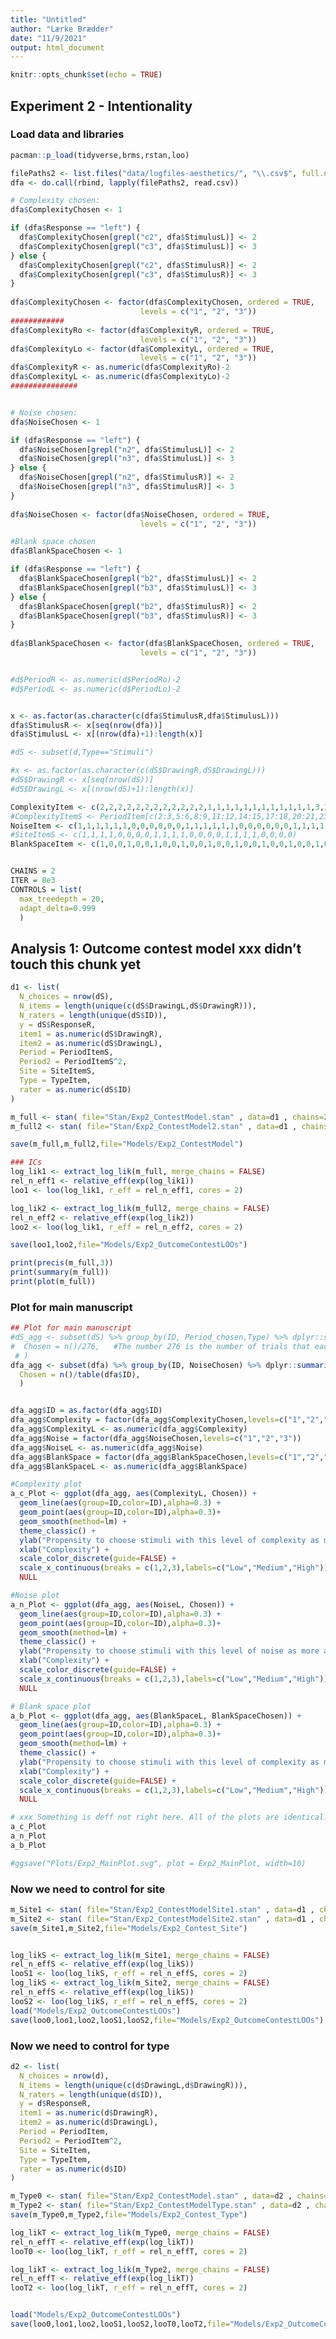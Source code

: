 ```yaml
---
title: "Untitled"
author: "Lærke Brædder"
date: "11/9/2021"
output: html_document
---
```


```r
knitr::opts_chunk$set(echo = TRUE)
```

## Experiment 2 - Intentionality

### Load data and libraries

```r
pacman::p_load(tidyverse,brms,rstan,loo)

filePaths2 <- list.files("data/logfiles-aesthetics/", "\\.csv$", full.names = TRUE)
dfa <- do.call(rbind, lapply(filePaths2, read.csv))

# Complexity chosen:
dfa$ComplexityChosen <- 1

if (dfa$Response == "left") {
  dfa$ComplexityChosen[grepl("c2", dfa$StimulusL)] <- 2 
  dfa$ComplexityChosen[grepl("c3", dfa$StimulusL)] <- 3
} else {
  dfa$ComplexityChosen[grepl("c2", dfa$StimulusR)] <- 2 
  dfa$ComplexityChosen[grepl("c3", dfa$StimulusR)] <- 3
}
  
dfa$ComplexityChosen <- factor(dfa$ComplexityChosen, ordered = TRUE, 
                             levels = c("1", "2", "3"))
############
dfa$ComplexityRo <- factor(dfa$ComplexityR, ordered = TRUE, 
                             levels = c("1", "2", "3"))
dfa$ComplexityLo <- factor(dfa$ComplexityL, ordered = TRUE, 
                             levels = c("1", "2", "3"))
dfa$ComplexityR <- as.numeric(dfa$ComplexityRo)-2
dfa$ComplexityL <- as.numeric(dfa$ComplexityLo)-2
###############


# Noise chosen:
dfa$NoiseChosen <- 1

if (dfa$Response == "left") {
  dfa$NoiseChosen[grepl("n2", dfa$StimulusL)] <- 2 
  dfa$NoiseChosen[grepl("n3", dfa$StimulusL)] <- 3
} else {
  dfa$NoiseChosen[grepl("n2", dfa$StimulusR)] <- 2 
  dfa$NoiseChosen[grepl("n3", dfa$StimulusR)] <- 3
}
  
dfa$NoiseChosen <- factor(dfa$NoiseChosen, ordered = TRUE, 
                             levels = c("1", "2", "3"))

#Blank space chosen
dfa$BlankSpaceChosen <- 1

if (dfa$Response == "left") {
  dfa$BlankSpaceChosen[grepl("b2", dfa$StimulusL)] <- 2 
  dfa$BlankSpaceChosen[grepl("b3", dfa$StimulusL)] <- 3
} else {
  dfa$BlankSpaceChosen[grepl("b2", dfa$StimulusR)] <- 2 
  dfa$BlankSpaceChosen[grepl("b3", dfa$StimulusR)] <- 3
}
  
dfa$BlankSpaceChosen <- factor(dfa$BlankSpaceChosen, ordered = TRUE, 
                             levels = c("1", "2", "3"))


#d$PeriodR <- as.numeric(d$PeriodRo)-2
#d$PeriodL <- as.numeric(d$PeriodLo)-2


x <- as.factor(as.character(c(dfa$StimulusR,dfa$StimulusL)))
dfa$StimulusR <- x[seq(nrow(dfa))]
dfa$StimulusL <- x[(nrow(dfa)+1):length(x)]

#dS <- subset(d,Type=="Stimuli")

#x <- as.factor(as.character(c(dS$DrawingR,dS$DrawingL)))
#dS$DrawingR <- x[seq(nrow(dS))]
#dS$DrawingL <- x[(nrow(dS)+1):length(x)]

ComplexityItem <- c(2,2,2,2,2,2,2,2,2,2,2,2,1,1,1,1,1,1,1,1,1,1,1,1,3,3,3,3,3,3,3,3,3,3,3,3) - 2
#ComplexityItemS <- PeriodItem[c(2:3,5:6,8:9,11:12,14:15,17:18,20:21,23:24,26:27,29:30,32:33,35:36)]
NoiseItem <- c(1,1,1,1,1,1,0,0,0,0,0,0,1,1,1,1,1,1,0,0,0,0,0,0,1,1,1,1,1,1,0,0,0,0,0,0)
#SiteItemS <- c(1,1,1,1,0,0,0,0,1,1,1,1,0,0,0,0,1,1,1,1,0,0,0,0)
BlankSpaceItem <- c(1,0,0,1,0,0,1,0,0,1,0,0,1,0,0,1,0,0,1,0,0,1,0,0,1,0,0,1,0,0,1,0,0,1,0,0)


CHAINS = 2
ITER = 8e3
CONTROLS = list(
  max_treedepth = 20,
  adapt_delta=0.999
  )
```

## Analysis 1: Outcome contest model xxx didn't touch this chunk yet

```r
d1 <- list(
  N_choices = nrow(dS),
  N_items = length(unique(c(dS$DrawingL,dS$DrawingR))),
  N_raters = length(unique(dS$ID)),
  y = dS$ResponseR,
  item1 = as.numeric(dS$DrawingR),
  item2 = as.numeric(dS$DrawingL),
  Period = PeriodItemS,
  Period2 = PeriodItemS^2,
  Site = SiteItemS,
  Type = TypeItem,
  rater = as.numeric(dS$ID)
)

m_full <- stan( file="Stan/Exp2_ContestModel.stan" , data=d1 , chains=2 , cores=2, iter=8e3, control=list(adapt_delta=0.99) )
m_full2 <- stan( file="Stan/Exp2_ContestModel2.stan" , data=d1 , chains=2 , cores=2, iter=8e3, control=list(adapt_delta=0.99) )

save(m_full,m_full2,file="Models/Exp2_ContestModel")

### ICs
log_lik1 <- extract_log_lik(m_full, merge_chains = FALSE)
rel_n_eff1 <- relative_eff(exp(log_lik1))
loo1 <- loo(log_lik1, r_eff = rel_n_eff1, cores = 2)

log_lik2 <- extract_log_lik(m_full2, merge_chains = FALSE)
rel_n_eff2 <- relative_eff(exp(log_lik2))
loo2 <- loo(log_lik1, r_eff = rel_n_eff2, cores = 2)

save(loo1,loo2,file="Models/Exp2_OutcomeContestLOOs")

print(precis(m_full,3))
print(summary(m_full))
print(plot(m_full))
```


### Plot for main manuscript
```r
## Plot for main manuscript
#dS_agg <- subset(dS) %>% group_by(ID, Period_chosen,Type) %>% dplyr::summarize(
#  Chosen = n()/276,   #The number 276 is the number of trials that each participant went through in the 2020 study. We have diff number of trials for each participant since we had a timeout, so I am gonna have to be creative here.
 # )
dfa_agg <- subset(dfa) %>% group_by(ID, NoiseChosen) %>% dplyr::summarize(
  Chosen = n()/table(dfa$ID),
  )


dfa_agg$ID = as.factor(dfa_agg$ID)
dfa_agg$Complexity = factor(dfa_agg$ComplexityChosen,levels=c("1","2","3"))
dfa_agg$ComplexityL <- as.numeric(dfa_agg$Complexity)
dfa_agg$Noise = factor(dfa_agg$NoiseChosen,levels=c("1","2","3"))
dfa_agg$NoiseL <- as.numeric(dfa_agg$Noise)
dfa_agg$BlankSpace = factor(dfa_agg$BlankSpaceChosen,levels=c("1","2","3"))
dfa_agg$BlankSpaceL <- as.numeric(dfa_agg$BlankSpace)

#Complexity plot
a_c_Plot <- ggplot(dfa_agg, aes(ComplexityL, Chosen)) + 
  geom_line(aes(group=ID,color=ID),alpha=0.3) +
  geom_point(aes(group=ID,color=ID),alpha=0.3)+
  geom_smooth(method=lm) +
  theme_classic() +
  ylab("Propensity to choose stimuli with this level of complexity as more aesthetic") +
  xlab("Complexity") +
  scale_color_discrete(guide=FALSE) +
  scale_x_continuous(breaks = c(1,2,3),labels=c("Low","Medium","High")) +
  NULL

#Noise plot
a_n_Plot <- ggplot(dfa_agg, aes(NoiseL, Chosen)) + 
  geom_line(aes(group=ID,color=ID),alpha=0.3) +
  geom_point(aes(group=ID,color=ID),alpha=0.3)+
  geom_smooth(method=lm) +
  theme_classic() +
  ylab("Propensity to choose stimuli with this level of noise as more aesthetic") +
  xlab("Complexity") +
  scale_color_discrete(guide=FALSE) +
  scale_x_continuous(breaks = c(1,2,3),labels=c("Low","Medium","High")) +
  NULL

# Blank space plot
a_b_Plot <- ggplot(dfa_agg, aes(BlankSpaceL, BlankSpaceChosen)) + 
  geom_line(aes(group=ID,color=ID),alpha=0.3) +
  geom_point(aes(group=ID,color=ID),alpha=0.3)+
  geom_smooth(method=lm) +
  theme_classic() +
  ylab("Propensity to choose stimuli with this level of complexity as more aesthetic") +
  xlab("Complexity") +
  scale_color_discrete(guide=FALSE) +
  scale_x_continuous(breaks = c(1,2,3),labels=c("Low","Medium","High")) +
  NULL

# xxx Something is deff not right here. All of the plots are identical...
a_c_Plot
a_n_Plot
a_b_Plot

#ggsave("Plots/Exp2_MainPlot.svg", plot = Exp2_MainPlot, width=10)

```


### Now we need to control for site
```r
m_Site1 <- stan( file="Stan/Exp2_ContestModelSite1.stan" , data=d1 , chains=2 , cores=2, iter=8e3, control=list(adapt_delta=0.99) )
m_Site2 <- stan( file="Stan/Exp2_ContestModelSite2.stan" , data=d1 , chains=2 , cores=2, iter=8e3, control=list(adapt_delta=0.99) )
save(m_Site1,m_Site2,file="Models/Exp2_Contest_Site")


log_likS <- extract_log_lik(m_Site1, merge_chains = FALSE)
rel_n_effS <- relative_eff(exp(log_likS))
looS1 <- loo(log_likS, r_eff = rel_n_effS, cores = 2)
log_likS <- extract_log_lik(m_Site2, merge_chains = FALSE)
rel_n_effS <- relative_eff(exp(log_likS))
looS2 <- loo(log_likS, r_eff = rel_n_effS, cores = 2)
load("Models/Exp2_OutcomeContestLOOs")
save(loo0,loo1,loo2,looS1,looS2,file="Models/Exp2_OutcomeContestLOOs")
```

### Now we need to control for type

```r

d2 <- list(
  N_choices = nrow(d),
  N_items = length(unique(c(d$DrawingL,d$DrawingR))),
  N_raters = length(unique(d$ID)),
  y = d$ResponseR,
  item1 = as.numeric(d$DrawingR),
  item2 = as.numeric(d$DrawingL),
  Period = PeriodItem,
  Period2 = PeriodItem^2,
  Site = SiteItem,
  Type = TypeItem,
  rater = as.numeric(d$ID)
)

m_Type0 <- stan( file="Stan/Exp2_ContestModel.stan" , data=d2 , chains=2 , cores=2, iter=8e3, control=list(adapt_delta=0.99) )
m_Type2 <- stan( file="Stan/Exp2_ContestModelType.stan" , data=d2 , chains=2 , cores=2, iter=8e3, control=list(adapt_delta=0.99) )
save(m_Type0,m_Type2,file="Models/Exp2_Contest_Type")

log_likT <- extract_log_lik(m_Type0, merge_chains = FALSE)
rel_n_effT <- relative_eff(exp(log_likT))
looT0 <- loo(log_likT, r_eff = rel_n_effT, cores = 2)

log_likT <- extract_log_lik(m_Type2, merge_chains = FALSE)
rel_n_effT <- relative_eff(exp(log_likT))
looT2 <- loo(log_likT, r_eff = rel_n_effT, cores = 2)


load("Models/Exp2_OutcomeContestLOOs")
save(loo0,loo1,loo2,looS1,looS2,looT0,looT2,file="Models/Exp2_OutcomeContestLOOs")

```



